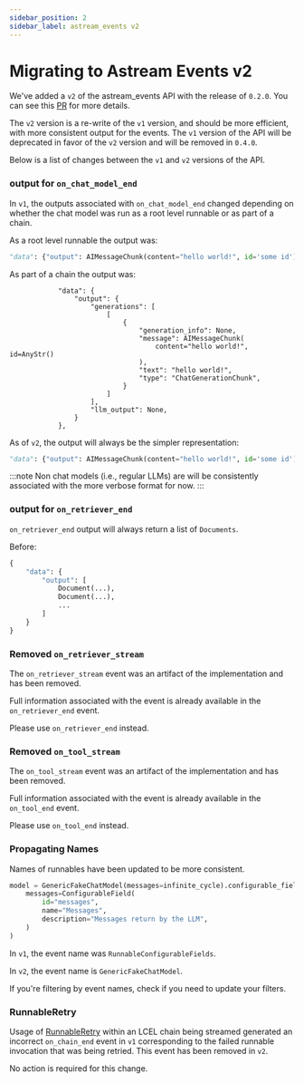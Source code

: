 ```yaml
---
sidebar_position: 2
sidebar_label: astream_events v2
---
```


# Migrating to Astream Events v2

We've added a `v2` of the astream_events API with the release of `0.2.0`. You can see this [PR](https://github.com/langchain-ai/langchain/pull/21638) for more details.

The `v2` version is a re-write of the `v1` version, and should be more efficient, with more consistent output for the events. The `v1` version of the API will be deprecated in favor of the `v2` version and will be removed in  `0.4.0`.

Below is a list of changes between the `v1` and `v2` versions of the API.


### output for `on_chat_model_end`

In `v1`, the outputs associated with `on_chat_model_end` changed depending on whether the
chat model was run as a root level runnable or as part of a chain.

As a root level runnable the output was:

```python
"data": {"output": AIMessageChunk(content="hello world!", id='some id')}
```

As part of a chain the output was:

```
            "data": {
                "output": {
                    "generations": [
                        [
                            {
                                "generation_info": None,
                                "message": AIMessageChunk(
                                    content="hello world!", id=AnyStr()
                                ),
                                "text": "hello world!",
                                "type": "ChatGenerationChunk",
                            }
                        ]
                    ],
                    "llm_output": None,
                }
            },
```


As of `v2`, the output will always be the simpler representation:

```python
"data": {"output": AIMessageChunk(content="hello world!", id='some id')}
```

:::note
Non chat models (i.e., regular LLMs) are will be consistently associated with the more verbose format for now.
:::

### output for `on_retriever_end`

`on_retriever_end` output will always return a list of `Documents`.

Before:
```python
{
    "data": {
        "output": [
            Document(...),
            Document(...),
            ...
        ]
    }
}
```

### Removed `on_retriever_stream`

The `on_retriever_stream` event was an artifact of the implementation and has been removed.

Full information associated with the event is already available in the `on_retriever_end` event.

Please use `on_retriever_end` instead.

### Removed `on_tool_stream`

The `on_tool_stream` event was an artifact of the implementation and has been removed.

Full information associated with the event is already available in the `on_tool_end` event.

Please use `on_tool_end` instead.

### Propagating Names

Names of runnables have been updated to be more consistent.

```python
model = GenericFakeChatModel(messages=infinite_cycle).configurable_fields(
    messages=ConfigurableField(
        id="messages",
        name="Messages",
        description="Messages return by the LLM",
    )
)
```

In `v1`, the event name was `RunnableConfigurableFields`.

In `v2`, the event name is `GenericFakeChatModel`.

If you're filtering by event names, check if you need to update your filters.

### RunnableRetry

Usage of [RunnableRetry](https://api.python.langchain.com/en/latest/runnables/langchain_core.runnables.retry.RunnableRetry.html)
within an LCEL chain being streamed generated an incorrect `on_chain_end` event in `v1` corresponding
to the failed runnable invocation that was being retried. This event has been removed in `v2`.

No action is required for this change.
